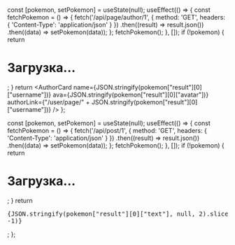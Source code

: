 
# 

  const [pokemon, setPokemon] = useState(null);
  useEffect(() => {
    const fetchPokemon = () => {
        fetch('/api/page/author/1', {
                    method: 'GET',
                    headers: {
                        'Content-Type': 'application/json'
                    }
                })
        .then((result) => result.json())
        .then((data) => setPokemon(data));
    };
    fetchPokemon();
  }, []);
  if (!pokemon) {
    return <h1>Загрузка...</h1>;
  }
    return <AuthorCard 
    name={JSON.stringify(pokemon["result"][0]["username"])}
    ava={JSON.stringify(pokemon["result"][0]["avatar"])}
    authorLink={"/user/page/" + JSON.stringify(pokemon["result"][0]["username"])} 
    />
};

  const [pokemon, setPokemon] = useState(null);
  useEffect(() => {
    const fetchPokemon = () => {
        fetch('/api/post/1', {
                    method: 'GET',
                    headers: {
                        'Content-Type': 'application/json'
                    }
                })
        .then((result) => result.json())
        .then((data) => setPokemon(data));
    };
    fetchPokemon();
  }, []);
  if (!pokemon) {
    return <h1>Загрузка...</h1>;
  }
  return <pre>{JSON.stringify(pokemon["result"][0]["text"], null, 2).slice(1, -1)}</pre>;
};

<AuthorCard />

<PokemonData />

